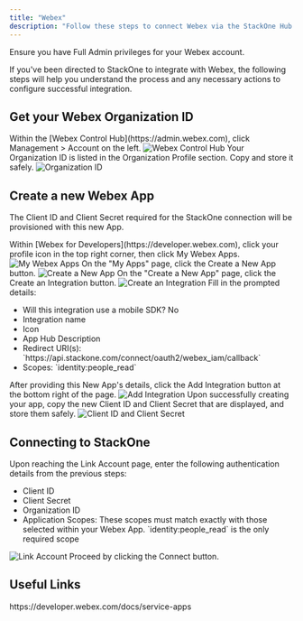 ```yaml
---
title: "Webex"
description: "Follow these steps to connect Webex via the StackOne Hub successfully."
---
```



<Warning>
  Ensure you have Full Admin privileges for your Webex account.
</Warning>

If you've been directed to StackOne to integrate with Webex, the following steps will help you understand the process and any necessary actions to configure successful integration.

## Get your Webex Organization ID

<Steps>
  <Step title="Log in to Webex Control Hub">
    Within the [Webex Control Hub](https://admin.webex.com), click Management > Account on the left.
    <Frame>
      <img className='rounded-md' style={{ margin: '0 auto', border: '1px solid #efefef' }} alt="Webex Control Hub" src="/images/webex/image1.png" />
    </Frame>
  </Step>

  <Step title="Copy Organization ID">
    Your Organization ID is listed in the Organization Profile section. Copy and store it safely.
    <Frame>
      <img className='rounded-md' style={{ margin: '0 auto', border: '1px solid #efefef' }} alt="Organization ID" src="/images/webex/image2.png" />
    </Frame>
  </Step>
</Steps>

## Create a new Webex App

The Client ID and Client Secret required for the StackOne connection will be provisioned with this new App.

<Steps>
  <Step title="Log in to Webex for Developers">
    Within [Webex for Developers](https://developer.webex.com), click your profile icon in the top right corner, then click My Webex Apps.
    <Frame>
      <img className='rounded-md' style={{ margin: '0 auto', border: '1px solid #efefef' }} alt="My Webex Apps" src="/images/webex/image3.png" />
    </Frame>
  </Step>

  <Step title="Create a New App">
    On the "My Apps" page, click the Create a New App button.
    <Frame>
      <img className='rounded-md' style={{ margin: '0 auto', border: '1px solid #efefef' }} alt="Create a New App" src="/images/webex/image4.png" />
    </Frame>
  </Step>

  <Step title="Create an Integration">
    On the "Create a New App" page, click the Create an Integration button.
    <Frame>
      <img className='rounded-md' style={{ margin: '0 auto', border: '1px solid #efefef' }} alt="Create an Integration" src="/images/webex/image5.png" />
    </Frame>
  </Step>

  <Step title="Enter App Details">
    Fill in the prompted details:
    <ul>
      <li>Will this integration use a mobile SDK? No</li>
      <li>Integration name</li>
      <li>Icon</li>
      <li>App Hub Description</li>
      <li>Redirect URI(s): `https://api.stackone.com/connect/oauth2/webex_iam/callback`</li>
      <li>Scopes: `identity:people_read`</li>
    </ul>
  </Step>

  <Step title="Add Integration">
    After providing this New App's details, click the Add Integration button at the bottom right of the page.
    <Frame>
      <img className='rounded-md' style={{ margin: '0 auto', border: '1px solid #efefef' }} alt="Add Integration" src="/images/webex/image6.png" />
    </Frame>
  </Step>

  <Step title="Copy Client ID and Client Secret">
    Upon successfully creating your app, copy the new Client ID and Client Secret that are displayed, and store them safely.
    <Frame>
      <img className='rounded-md' style={{ margin: '0 auto', border: '1px solid #efefef' }} alt="Client ID and Client Secret" src="/images/webex/image7.png" />
    </Frame>
  </Step>
</Steps>

## Connecting to StackOne

<Steps>
  <Step title="Enter Authentication Details">
    Upon reaching the Link Account page, enter the following authentication details from the previous steps:
    <ul>
      <li>Client ID</li>
      <li>Client Secret</li>
      <li>Organization ID</li>
      <li>Application Scopes: These scopes must match exactly with those selected within your Webex App. `identity:people_read` is the only required scope</li>
    </ul>
    <Frame>
      <img className='rounded-md' style={{ margin: '0 auto', border: '1px solid #efefef' }} alt="Link Account" src="/images/webex/image8.png" />
    </Frame>
  </Step>

  <Step title="Connect">
    Proceed by clicking the Connect button.
  </Step>
</Steps>

<IntegrationFooter />

## Useful Links
<Card title="API Reference" icon="link" href="https://developer.webex.com/docs/service-apps">
    https://developer.webex.com/docs/service-apps
</Card>

